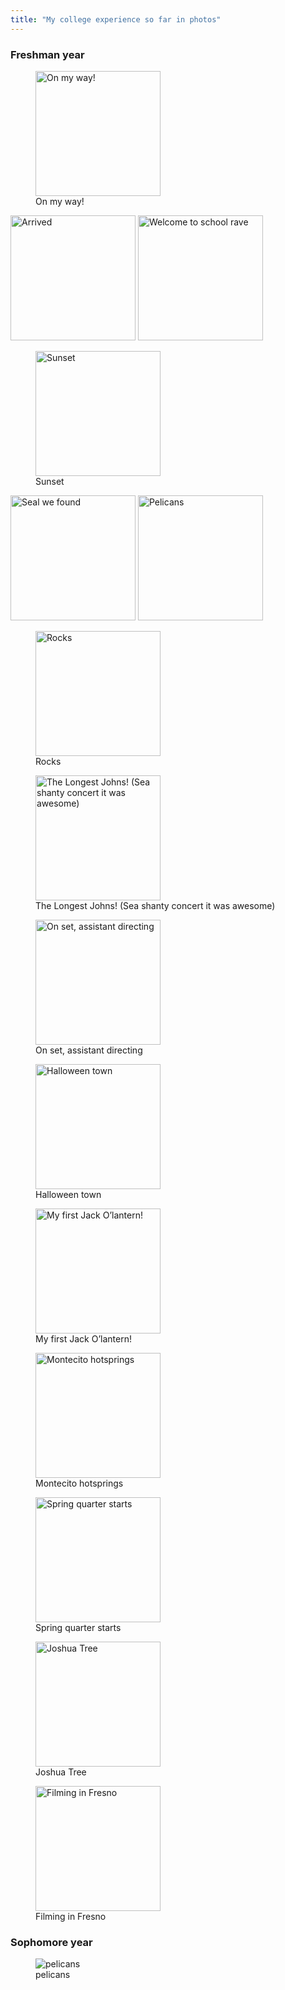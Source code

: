 ```yaml
---
title: "My college experience so far in photos"
---
```


### Freshman year

::: {.gallery-grid}

![On my way!](images/gallery/omw.jpg){.lightbox group="freshman year" width="200"}

![Arrived](images/gallery/arrived.jpg){.lightbox group="freshman year" width="200"}
![Welcome to school rave](images/gallery/storke_rave.jpg){.lightbox group="freshman year" width="200"}

![Sunset](images/gallery/beach_sunset.jpg){.lightbox group="freshman year" width="200"}

![Seal we found](images/gallery/dead_seal.jpg){.lightbox group="freshman year" width="200"}
![Pelicans](images/gallery/pelican.jpg){.lightbox group="freshman year" width="200"}

![Rocks](images/gallery/rocks.jpg){.lightbox group="freshman year" width="200"}

![The Longest Johns! (Sea shanty concert it was awesome)](images/gallery/tlj.jpg){.lightbox group="freshman year" width="200"}

![On set, assistant directing](images/gallery/filming.jpg){.lightbox group="freshman year" width="200"}

![Halloween town](images/gallery/halloween_town.jpg){.lightbox group="freshman year" width="200"}

![My first Jack O'lantern!](images/gallery/clancy.jpeg){.lightbox group="freshman year" width="200"}

![Montecito hotsprings](images/gallery/hotspring_hike.jpg){.lightbox group="freshman year" width="200"}

![Spring quarter starts](images/gallery/lounging.jpg){.lightbox group="freshman year" width="200"}

![Joshua Tree](images/gallery/jtree.jpg){.lightbox group="freshman year" width="200"}

![Filming in Fresno](images/gallery/fresno.jpg){.lightbox group="freshman year" width="200"}
:::


### Sophomore year

![pelicans](images/gallery/pelican.jpg){.lightbox group="freshman year"}

